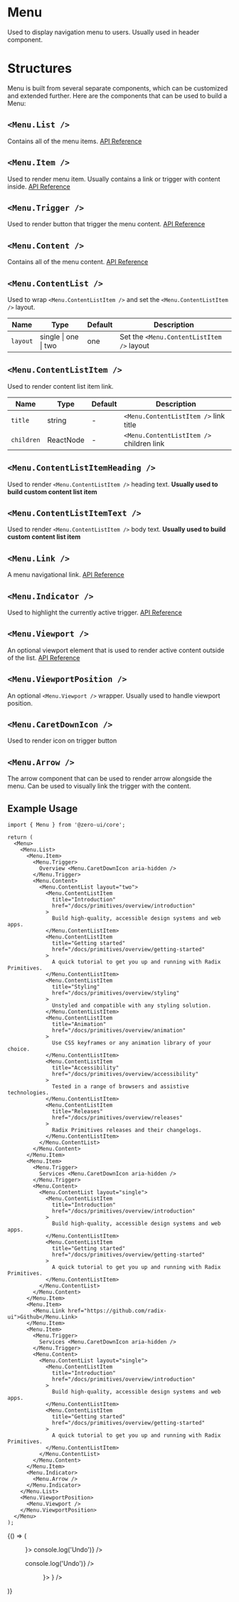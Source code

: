 
<Meta title="Components/Menus/Menu" component={[Menu]} argTypes={{}} />

# Menu

Used to display navigation menu to users. Usually used in header component.

# Structures

Menu is built from several separate components, which can be customized and extended further. Here are the components that can be used to build a Menu:

## `<Menu.List />`

Contains all of the menu items. [API Reference](https://www.radix-ui.com/docs/primitives/components/navigation-menu#list)

## `<Menu.Item />`

Used to render menu item. Usually contains a link or trigger with content inside. [API Reference](https://www.radix-ui.com/docs/primitives/components/navigation-menu#item)

## `<Menu.Trigger />`

Used to render button that trigger the menu content. [API Reference](https://www.radix-ui.com/docs/primitives/components/navigation-menu#trigger)

## `<Menu.Content />`

Contains all of the menu content. [API Reference](https://www.radix-ui.com/docs/primitives/components/navigation-menu#content)

## `<Menu.ContentList />`

Used to wrap `<Menu.ContentListItem />` and set the `<Menu.ContentListItem />` layout.

| Name     | Type                 | Default | Description                               |
| -------- | -------------------- | ------- | ----------------------------------------- |
| `layout` | single \| one \| two | one     | Set the `<Menu.ContentListItem />` layout |

## `<Menu.ContentListItem />`

Used to render content list item link.

| Name       | Type      | Default | Description                              |
| ---------- | --------- | ------- | ---------------------------------------- |
| `title`    | string    | -       | `<Menu.ContentListItem />` link title    |
| `children` | ReactNode | -       | `<Menu.ContentListItem />` children link |

## `<Menu.ContentListItemHeading />`

Used to render `<Menu.ContentListItem />` heading text. **Usually used to build custom content list item**

## `<Menu.ContentListItemText />`

Used to render `<Menu.ContentListItem />` body text. **Usually used to build custom content list item**

## `<Menu.Link />`

A menu navigational link. [API Reference](https://www.radix-ui.com/docs/primitives/components/navigation-menu#link)

## `<Menu.Indicator />`

Used to highlight the currently active trigger. [API Reference](https://www.radix-ui.com/docs/primitives/components/navigation-menu#indicator)

## `<Menu.Viewport />`

An optional viewport element that is used to render active content outside of the list. [API Reference](https://www.radix-ui.com/docs/primitives/components/navigation-menu#viewport)

## `<Menu.ViewportPosition />`

An optional `<Menu.Viewport />` wrapper. Usually used to handle viewport position.

## `<Menu.CaretDownIcon />`

Used to render icon on trigger button

## `<Menu.Arrow />`

The arrow component that can be used to render arrow alongside the menu. Can be used to visually link the trigger with the content.

## Example Usage

```tsx
import { Menu } from '@zero-ui/core';

return (
  <Menu>
    <Menu.List>
      <Menu.Item>
        <Menu.Trigger>
          Overview <Menu.CaretDownIcon aria-hidden />
        </Menu.Trigger>
        <Menu.Content>
          <Menu.ContentList layout="two">
            <Menu.ContentListItem
              title="Introduction"
              href="/docs/primitives/overview/introduction"
            >
              Build high-quality, accessible design systems and web apps.
            </Menu.ContentListItem>
            <Menu.ContentListItem
              title="Getting started"
              href="/docs/primitives/overview/getting-started"
            >
              A quick tutorial to get you up and running with Radix Primitives.
            </Menu.ContentListItem>
            <Menu.ContentListItem
              title="Styling"
              href="/docs/primitives/overview/styling"
            >
              Unstyled and compatible with any styling solution.
            </Menu.ContentListItem>
            <Menu.ContentListItem
              title="Animation"
              href="/docs/primitives/overview/animation"
            >
              Use CSS keyframes or any animation library of your choice.
            </Menu.ContentListItem>
            <Menu.ContentListItem
              title="Accessibility"
              href="/docs/primitives/overview/accessibility"
            >
              Tested in a range of browsers and assistive technologies.
            </Menu.ContentListItem>
            <Menu.ContentListItem
              title="Releases"
              href="/docs/primitives/overview/releases"
            >
              Radix Primitives releases and their changelogs.
            </Menu.ContentListItem>
          </Menu.ContentList>
        </Menu.Content>
      </Menu.Item>
      <Menu.Item>
        <Menu.Trigger>
          Services <Menu.CaretDownIcon aria-hidden />
        </Menu.Trigger>
        <Menu.Content>
          <Menu.ContentList layout="single">
            <Menu.ContentListItem
              title="Introduction"
              href="/docs/primitives/overview/introduction"
            >
              Build high-quality, accessible design systems and web apps.
            </Menu.ContentListItem>
            <Menu.ContentListItem
              title="Getting started"
              href="/docs/primitives/overview/getting-started"
            >
              A quick tutorial to get you up and running with Radix Primitives.
            </Menu.ContentListItem>
          </Menu.ContentList>
        </Menu.Content>
      </Menu.Item>
      <Menu.Item>
        <Menu.Link href="https://github.com/radix-ui">Github</Menu.Link>
      </Menu.Item>
      <Menu.Item>
        <Menu.Trigger>
          Services <Menu.CaretDownIcon aria-hidden />
        </Menu.Trigger>
        <Menu.Content>
          <Menu.ContentList layout="single">
            <Menu.ContentListItem
              title="Introduction"
              href="/docs/primitives/overview/introduction"
            >
              Build high-quality, accessible design systems and web apps.
            </Menu.ContentListItem>
            <Menu.ContentListItem
              title="Getting started"
              href="/docs/primitives/overview/getting-started"
            >
              A quick tutorial to get you up and running with Radix Primitives.
            </Menu.ContentListItem>
          </Menu.ContentList>
        </Menu.Content>
      </Menu.Item>
      <Menu.Indicator>
        <Menu.Arrow />
      </Menu.Indicator>
    </Menu.List>
    <Menu.ViewportPosition>
      <Menu.Viewport />
    </Menu.ViewportPosition>
  </Menu>
);
```

<Canvas columns={2} withSource="close">
  <Story name="Menu">
    {() => (
      <Space>
        <Menu title="Edit" icon={<SettingOutlined />}>
          <Menu.Item title="Undo" onClick={() => console.log('Undo')} />
          <Menu.Item title="Redo" disabled />
          <Menu.Item title="Cut" />
          <Menu title="Copy as">
            <Menu.Item title="Text" />
            <Menu.Item title="Video" />
            <Menu title="Image">
              <Menu.Item title=".png" />
              <Menu.Item title=".jpg" />
              <Menu.Item title=".svg" />
              <Menu.Item title=".gif" />
            </Menu>
            <Menu.Item title="Audio" />
          </Menu>
          <Menu title="Share">
            <Menu.Item title="Mail" />
            <Menu.Item title="Instagram" />
          </Menu>
        </Menu>
        <Menu title="Edit">
          <Menu.Item title="Undo" onClick={() => console.log('Undo')} />
          <Menu.Item title="Redo" disabled />
          <Menu.Item title="Cut" />
          <Menu title="Copy as" icon={<CopyOutlined />}>
            <Menu.Item title="Text" icon={<CopyOutlined />} />
            <Menu.Item title="Video" />
            <Menu title="Image">
              <Menu.Item title=".png" />
              <Menu.Item title=".jpg" />
              <Menu.Item title=".svg" />
              <Menu.Item title=".gif" />
            </Menu>
            <Menu.Item title="Audio" />
          </Menu>
          <Menu title="Share">
            <Menu.Item title="Mail" />
            <Menu.Item title="Instagram" />
          </Menu>
        </Menu>
      </Space>
    )}
  </Story>
</Canvas>
